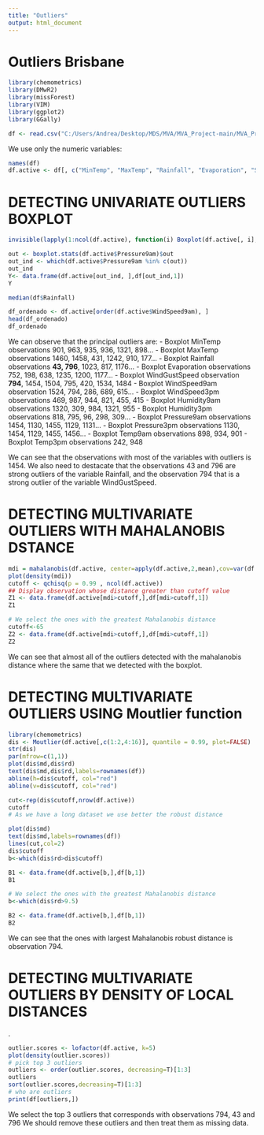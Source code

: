 ---
title: "Outliers"
output: html_document
---

# Outliers Brisbane
```{r}
library(chemometrics)
library(DMwR2)
library(missForest)
library(VIM)
library(ggplot2)
library(GGally)

df <- read.csv("C:/Users/Andrea/Desktop/MDS/MVA/MVA_Project-main/MVA_Project-main/Location CSVs/df_Cairns_MICE.csv")

```

We use only the numeric variables:

```{r}
names(df)
df.active <- df[, c("MinTemp", "MaxTemp", "Rainfall", "Evaporation", "Sunshine", "WindGustSpeed", "WindSpeed9am", "WindSpeed3pm", "Humidity9am", "Humidity3pm", "Pressure9am", "Pressure3pm", "Cloud9am", "Cloud3pm", "Temp9am", "Temp3pm")]
```

# DETECTING UNIVARIATE OUTLIERS BOXPLOT

```{r}

invisible(lapply(1:ncol(df.active), function(i) Boxplot(df.active[, i], ylab='', main=paste("Boxplot", names(df.active)[i], sep=" "), col='green3', id=list(location='avoid'))))

out <- boxplot.stats(df.active$Pressure9am)$out
out_ind <- which(df.active$Pressure9am %in% c(out))
out_ind
Y<- data.frame(df.active[out_ind, ],df[out_ind,1])
Y

median(df$Rainfall)

df_ordenado <- df.active[order(df.active$WindSpeed9am), ]
head(df_ordenado)
df_ordenado
```

We can observe that the principal outliers are:
- Boxplot MinTemp observations 901, 963, 935, 936, 1321, 898...
- Boxplot MaxTemp observations 1460, 1458, 431, 1242, 910, 177...
- Boxplot Rainfall observations <b>43, 796</b>, 1023, 817, 1176...
- Boxplot Evaporation observations 752, 198, 638, 1235, 1200, 1177...
- Boxplot WindGustSpeed observation <b>794</b>, 1454, 1504, 795, 420, 1534, 1484
- Boxplot WindSpeed9am observation 1524, 794, 286, 689, 615...
- Boxplot WindSpeed3pm observations 469, 987, 944, 821, 455, 415
- Boxplot Humidity9am observations 1320, 309, 984, 1321, 955
- Boxplot Humidity3pm observations 818, 795, 96, 298, 309...
- Boxplot Pressure9am observations 1454, 1130, 1455, 1129, 1131...
- Boxplot Pressure3pm observations 1130, 1454, 1129, 1455, 1456...
- Boxplot Temp9am observations 898, 934, 901
- Boxplot Temp3pm observations 242, 948

We can see that the observations with most of the variables with outliers is 1454. We also need to destacate that the observations 43 and 796 are strong outliers of the variable Rainfall, and the observation 794 that is a strong outlier of the variable WindGustSpeed. 

# DETECTING MULTIVARIATE OUTLIERS WITH MAHALANOBIS DSTANCE

```{r}
mdi = mahalanobis(df.active, center=apply(df.active,2,mean),cov=var(df.active))
plot(density(mdi))
cutoff <- qchisq(p = 0.99 , ncol(df.active))
## Display observation whose distance greater than cutoff value
Z1 <- data.frame(df.active[mdi>cutoff,],df[mdi>cutoff,1])
Z1

# We select the ones with the greatest Mahalanobis distance
cutoff<-65
Z2 <- data.frame(df.active[mdi>cutoff,],df[mdi>cutoff,1])
Z2
```
We can see that almost all of the outliers detected with the mahalanobis distance where the same that we detected with the boxplot.

# DETECTING MULTIVARIATE OUTLIERS USING Moutlier function

```{r}
library(chemometrics)
dis <- Moutlier(df.active[,c(1:2,4:16)], quantile = 0.99, plot=FALSE)
str(dis)
par(mfrow=c(1,1))
plot(dis$md,dis$rd)
text(dis$md,dis$rd,labels=rownames(df))
abline(h=dis$cutoff, col="red")
abline(v=dis$cutoff, col="red")

cut<-rep(dis$cutoff,nrow(df.active))
cutoff
# As we have a long dataset we use better the robust distance

plot(dis$md)
text(dis$md,labels=rownames(df))
lines(cut,col=2)
dis$cutoff
b<-which(dis$rd>dis$cutoff)

B1 <- data.frame(df.active[b,],df[b,1])
B1

# We select the ones with the greatest Mahalanobis distance
b<-which(dis$rd>9.5)

B2 <- data.frame(df.active[b,],df[b,1])
B2
```
We can see that the ones with largest Mahalanobis robust distance is observation 794.

# DETECTING MULTIVARIATE OUTLIERS BY DENSITY OF LOCAL DISTANCES
.
```{r}
outlier.scores <- lofactor(df.active, k=5)
plot(density(outlier.scores))
# pick top 3 outliers
outliers <- order(outlier.scores, decreasing=T)[1:3]
outliers
sort(outlier.scores,decreasing=T)[1:3]
# who are outliers
print(df[outliers,])

```
We select the top 3 outliers that corresponds with observations 794, 43 and 796
We should remove these outliers and then treat them as missing data. 



